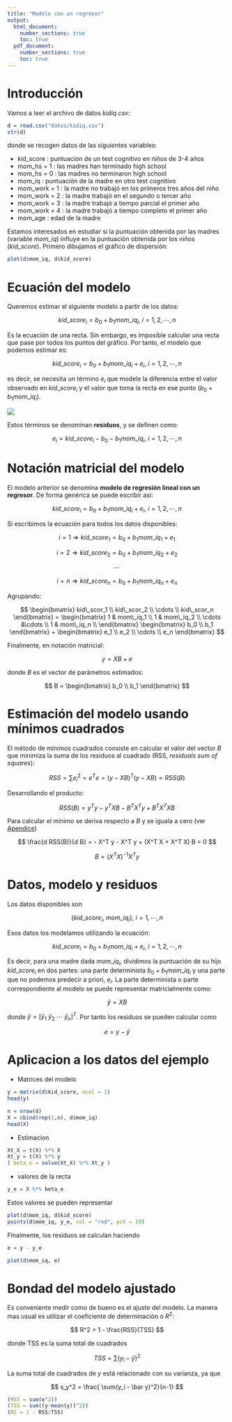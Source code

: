 ```yaml
---
title: "Modelo con un regresor"
output: 
  html_document:
    number_sections: true
    toc: true
  pdf_document:
    number_sections: true
    toc: true
---
```



# Introducción

Vamos a leer el archivo de datos *kidiq.csv*:

```r
d = read.csv("datos/kidiq.csv")
str(d)
```

donde se recogen datos de las siguientes variables:

- kid_score    : puntuacion de un test cognitivo en niños de 3-4 años
- mom_hs = 1   : las madres han terminado high school
- mom_hs = 0   : las madres no terminaron high school
- mom_iq       : puntuación de la madre en otro test cognitivo
- mom_work = 1 : la madre no trabajó en los primeros tres años del niño
- mom_work = 2 : la madre trabajó en el segundo o tercer año
- mom_work = 3 : la madre trabajó a tiempo parcial el primer año
- mom_work = 4 : la madre trabajó a tiempo completo el primer año
- mom_age      : edad de la madre

Estamos interesados en estudiar si la puntuación obtenida por las madres (variable *mom_iq*) influye en la puntuación obtenida por los niños (*kid_score*). Primero dibujamos el gráfico de dispersión:

```r
plot(d$mom_iq, d$kid_score)
```

# Ecuación del modelo

Queremos estimar el siguiente modelo a partir de los datos:

$$
kid\_score_i = b_0 + b_1 mom\_iq_i, \ i = 1,2,\cdots,n
$$

Es la ecuación de una recta. Sin embargo, es imposible calcular una recta que pase por todos los puntos del gráfico. Por tanto, el modelo que podemos estimar es:

$$
kid\_score_i = b_0 + b_1 mom\_iq_i + e_i, \ i = 1,2,\cdots,n
$$

es decir, se necesita un término $e_i$ que modele la diferencia entre el valor observado en $kid\_score_i$ y el valor que toma la recta en ese punto ($b_0 + b_1 mom\_iq_i$).

![](imagenes/residuo.jpg)

Estos términos se denominan **residuos**, y se definen como:

$$
e_i = kid\_score_i - b_0 - b_1 mom\_iq_i, \ i = 1,2,\cdots,n
$$


# Notación matricial del modelo

El modelo anterior se denomina **modelo de regresión lineal con un regresor**. De forma genérica se puede escribir así:

$$
kid\_score_i = b_0 + b_1 mom\_iq_i + e_i, \ i = 1,2,\cdots,n
$$

Si escribimos la ecuación para todos los datos disponibles:

$$
i = 1 \Rightarrow kid\_score_1 = b_0 + b_1 mom\_iq_1 + e_1
$$

$$
i = 2 \Rightarrow kid\_score_2 = b_0 + b_1 mom\_iq_2 + e_2
$$

$$
\cdots
$$

$$
i = n \Rightarrow kid\_score_n = b_0 + b_1 mom\_iq_n + e_n
$$

Agrupando:

$$
\begin{bmatrix}
kid\_scor_1 \\ kid\_scor_2 \\ \cdots \\ kid\_scor_n
\end{bmatrix}
=
\begin{bmatrix}
1 & mom\_iq_1 \\
1 & mom\_iq_2 \\
\cdots &\cdots \\
1 & mom\_iq_n \\
\end{bmatrix}
\begin{bmatrix}
b_0 \\ b_1
\end{bmatrix}
+
\begin{bmatrix}
e_1 \\ e_2 \\ \cdots \\ e_n
\end{bmatrix}
$$

Finalmente, en notación matricial:

$$
y = X B + e
$$

donde $B$ es el vector de parámetros estimados:

$$
B
=
\begin{bmatrix}
b_0 \\ b_1
\end{bmatrix}
$$

# Estimación del modelo usando mínimos cuadrados

El método de mínimos cuadrados consiste en calcular el valor del vector $B$ que minimiza la suma de los residuos al cuadrado (RSS, *residuals sum of squares*):

$$
RSS = \sum e_i^2 = e^T e = (y - X B)^T(y - X B) = RSS(B)
$$

Desarrollando el producto:

$$
RSS(B) = y^T y - y^T X B - B^T X^T y + B^T X^T X B
$$

Para calcular el mínimo se deriva respecto a $B$ y se iguala a cero (ver [Apendice](apendice_derivadas.html))

$$
\frac{d RSS(B)}{d B} = - X^T y - X^T y + (X^T X + X^T X) B = 0
$$

$$
B = (X^TX)^{-1}X^Ty
$$

# Datos, modelo y residuos

Los datos disponibles son 

$$
\{ kid\_score_i, \ mom\_iq_{i}\}, \ i = 1,\cdots,n
$$

Esos datos los modelamos utilizando la ecuación:

$$
kid\_score_i = b_0 + b_1 mom\_iq_i + e_i, \ i = 1,2,\cdots,n
$$

Es decir, para una madre dada $mom\_iq_i$, dividimos la puntuación de su hijo $kid\_score_i$ en dos partes: una parte determinista $b_0 + b_1 mom\_iq_i$ y una parte que no podemos predecir a priori, $e_i$. La parte determinista o parte correspondiente al modelo se puede representar matricialmente como:

$$
\hat y = X B
$$

donde $\hat y = [\hat y_1 \ \hat y_2 \ \cdots \ \hat y_n]^T$. Por tanto los residuos se pueden calcular como

$$
e = y - \hat y
$$

# Aplicacion a los datos del ejemplo

- Matrices del modelo

```r
y = matrix(d$kid_score, ncol = 1)
head(y)
```

```r
n = nrow(d)
X = cbind(rep(1,n), d$mom_iq)
head(X)
```

- Estimacion

```r
Xt_X = t(X) %*% X
Xt_y = t(X) %*% y
( beta_e = solve(Xt_X) %*% Xt_y )
```

- valores de la recta

```r
y_e = X %*% beta_e
```

Estos valores se pueden representar

```r
plot(d$mom_iq, d$kid_score)
points(d$mom_iq, y_e, col = "red", pch = 19)
```

FInalmente, los residuos se calculan haciendo

```r
e = y - y_e
```

```r
plot(d$mom_iq, e)
```


# Bondad del modelo ajustado

Es conveniente medir como de bueno es el ajuste del modelo. La manera mas usual es utilizar el coeficiente de determinación o $R^2$:

$$
R^2 = 1 - \frac{RSS}{TSS}
$$

donde TSS es la suma total de cuadrados

$$
TSS = \sum(y_i - \bar y)^2
$$

La suma total de cuadrados de *y* está relacionado con su varianza, ya que

$$
s_y^2 = \frac{ \sum(y_i - \bar y)^2}{n-1}
$$


```r
(RSS = sum(e^2))
(TSS = sum((y-mean(y))^2))
(R2 = 1 - RSS/TSS)
```


